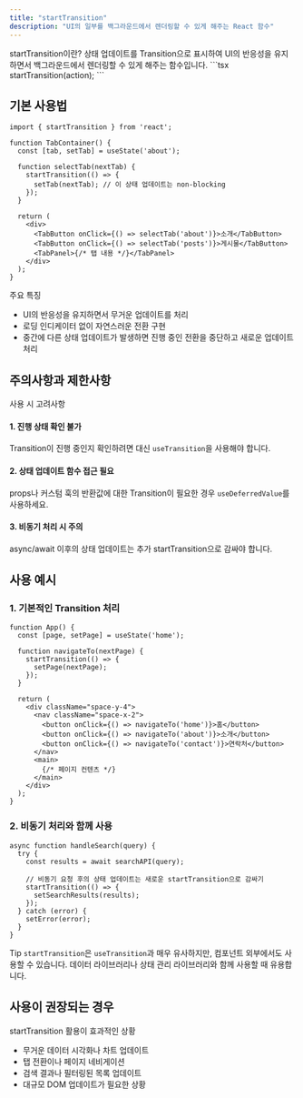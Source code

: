 ```yaml
---
title: "startTransition"
description: "UI의 일부를 백그라운드에서 렌더링할 수 있게 해주는 React 함수"
---
```



<Card className="mb-6">
  <CardHeader>
    <CardTitle>startTransition이란?</CardTitle>
    <CardDescription>
      상태 업데이트를 Transition으로 표시하여 UI의 반응성을 유지하면서 백그라운드에서 렌더링할 수 있게 해주는 함수입니다.
    </CardDescription>
  </CardHeader>
  <CardContent>
    ```tsx
    startTransition(action);
    ```
  </CardContent>
</Card>

## 기본 사용법

```tsx
import { startTransition } from 'react';

function TabContainer() {
  const [tab, setTab] = useState('about');

  function selectTab(nextTab) {
    startTransition(() => {
      setTab(nextTab); // 이 상태 업데이트는 non-blocking
    });
  }

  return (
    <div>
      <TabButton onClick={() => selectTab('about')}>소개</TabButton>
      <TabButton onClick={() => selectTab('posts')}>게시물</TabButton>
      <TabPanel>{/* 탭 내용 */}</TabPanel>
    </div>
  );
}
```

<Alert className="my-4">
  <AlertTitle>주요 특징</AlertTitle>
  <AlertDescription>
    <ul className="list-disc pl-6 space-y-2">
      <li>UI의 반응성을 유지하면서 무거운 업데이트를 처리</li>
      <li>로딩 인디케이터 없이 자연스러운 전환 구현</li>
      <li>중간에 다른 상태 업데이트가 발생하면 진행 중인 전환을 중단하고 새로운 업데이트 처리</li>
    </ul>
  </AlertDescription>
</Alert>

## 주의사항과 제한사항

<Card className="my-4 border-yellow-500">
  <CardHeader>
    <CardTitle>사용 시 고려사항</CardTitle>
  </CardHeader>
  <CardContent>
    <div className="space-y-4">
      <div>
        <h4 className="font-bold">1. 진행 상태 확인 불가</h4>
        <p>Transition이 진행 중인지 확인하려면 대신 <code>useTransition</code>을 사용해야 합니다.</p>
      </div>
      <div>
        <h4 className="font-bold">2. 상태 업데이트 함수 접근 필요</h4>
        <p>props나 커스텀 훅의 반환값에 대한 Transition이 필요한 경우 <code>useDeferredValue</code>를 사용하세요.</p>
      </div>
      <div>
        <h4 className="font-bold">3. 비동기 처리 시 주의</h4>
        <p>async/await 이후의 상태 업데이트는 추가 startTransition으로 감싸야 합니다.</p>
      </div>
    </div>
  </CardContent>
</Card>

## 사용 예시

### 1. 기본적인 Transition 처리

```tsx
function App() {
  const [page, setPage] = useState('home');

  function navigateTo(nextPage) {
    startTransition(() => {
      setPage(nextPage);
    });
  }

  return (
    <div className="space-y-4">
      <nav className="space-x-2">
        <button onClick={() => navigateTo('home')}>홈</button>
        <button onClick={() => navigateTo('about')}>소개</button>
        <button onClick={() => navigateTo('contact')}>연락처</button>
      </nav>
      <main>
        {/* 페이지 컨텐츠 */}
      </main>
    </div>
  );
}
```

### 2. 비동기 처리와 함께 사용

```tsx
async function handleSearch(query) {
  try {
    const results = await searchAPI(query);
    
    // 비동기 요청 후의 상태 업데이트는 새로운 startTransition으로 감싸기
    startTransition(() => {
      setSearchResults(results);
    });
  } catch (error) {
    setError(error);
  }
}
```

<Alert className="mt-4" variant="default">
  <AlertTitle>Tip</AlertTitle>
  <AlertDescription>
    <code>startTransition</code>은 <code>useTransition</code>과 매우 유사하지만, 컴포넌트 외부에서도 사용할 수 있습니다. 
    데이터 라이브러리나 상태 관리 라이브러리와 함께 사용할 때 유용합니다.
  </AlertDescription>
</Alert>

## 사용이 권장되는 경우

<Card className="my-4">
  <CardHeader>
    <CardTitle>startTransition 활용이 효과적인 상황</CardTitle>
  </CardHeader>
  <CardContent>
    <ul className="list-disc pl-6 space-y-2">
      <li>무거운 데이터 시각화나 차트 업데이트</li>
      <li>탭 전환이나 페이지 네비게이션</li>
      <li>검색 결과나 필터링된 목록 업데이트</li>
      <li>대규모 DOM 업데이트가 필요한 상황</li>
    </ul>
  </CardContent>
</Card>